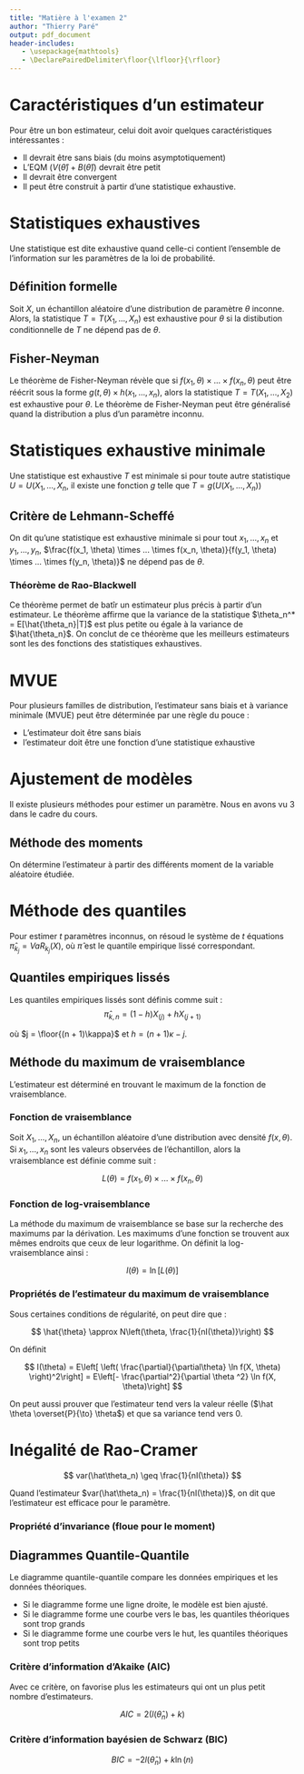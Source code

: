 ```yaml
---
title: "Matière à l'examen 2"
author: "Thierry Paré"
output: pdf_document
header-includes:
   - \usepackage{mathtools}
   - \DeclarePairedDelimiter\floor{\lfloor}{\rfloor}
---
```

# Caractéristiques d'un estimateur
Pour être un bon estimateur, celui doit avoir quelques caractéristiques intéressantes :

* Il devrait être sans biais (du moins asymptotiquement)
* L'EQM ($V(\hat{\theta}) + B(\hat{\theta})$) devrait être petit
* Il devrait être convergent
* Il peut être construit à partir d'une statistique exhaustive.

# Statistiques exhaustives

Une statistique est dite exhaustive quand celle-ci contient l'ensemble de l'information sur les paramètres de la loi de probabilité. 

## Définition formelle

Soit $X$, un échantillon aléatoire d'une distribution de paramètre $\theta$ inconne. Alors, la statistique $T = T(X_1, ..., X_n)$ est exhaustive pour $\theta$ si la distibution conditionnelle de $T$ ne dépend pas de $\theta$.

## Fisher-Neyman

Le théorème de Fisher-Neyman révèle que si $f(x_1, \theta) \times ...\times f(x_n, \theta)$ peut être réécrit sous la forme $g(t, \theta) \times h(x_1,...,x_n)$, alors la statistique $T = T(X_1, ..., X_2)$ est exhaustive pour $\theta$. Le théorème de Fisher-Neyman peut être généralisé quand la distribution a plus d'un paramètre inconnu. 

# Statistiques exhaustive minimale

Une statistique est exhaustive $T$ est minimale si pour toute autre statistique $U = U(X_1, ..., X_n$, il existe une fonction $g$ telle que $T = g(U(X_1,...,X_n))$

## Critère de Lehmann-Scheffé

On dit qu'une statistique est exhaustive minimale si pour tout $x_1,...,x_n$ et $y_1, ..., y_n$, $\frac{f(x_1, \theta) \times ... \times f(x_n, \theta)}{f(y_1, \theta) \times ... \times f(y_n, \theta)}$ ne dépend pas de $\theta$. 

### Théorème de Rao-Blackwell

Ce théorème permet de batîr un estimateur plus précis à partir d'un estimateur. Le théorème affirme que la variance de la statistique $\theta_n^* = E[\hat{\theta_n}|T]$ est plus petite ou égale à la variance de $\hat{\theta_n}$. On conclut de ce théorème que les meilleurs estimateurs sont les des fonctions des statistiques exhaustives. 

# MVUE
Pour plusieurs familles de distribution, l'estimateur sans biais et à variance minimale (MVUE) peut être déterminée par une règle du pouce :

* L'estimateur doit être sans biais
* l'estimateur doit être une fonction d'une statistique exhaustive

# Ajustement de modèles

Il existe plusieurs méthodes pour estimer un paramètre. Nous en avons vu 3 dans le cadre du cours. 

## Méthode des moments

On détermine l'estimateur à partir des différents moment de la variable aléatoire étudiée. 

# Méthode des quantiles 
Pour estimer $t$ paramètres inconnus, on résoud le système de $t$ équations $\hat{\pi}_{k_j}=VaR_{k_j}(X)$, où $\hat{\pi}$ est le quantile empirique lissé correspondant. 

## Quantiles empiriques lissés

Les quantiles empiriques lissés sont définis comme suit : 
$$
\hat{\pi}_{k,n} = (1- h)X_{(j)}+hX_{(j+1)}
$$

où $j = \floor{(n + 1)\kappa}$ et $h=(n+1)\kappa - j$.

## Méthode du maximum de vraisemblance

L'estimateur est déterminé en trouvant le maximum de la fonction de vraisemblance. 

### Fonction de vraisemblance

Soit $X_1, ..., X_n$, un échantillon aléatoire d'une distribution avec densité $f(x, \theta)$. Si $x_1, ..., x_n$ sont les valeurs observées de l'échantillon, alors la vraisemblance est définie comme suit : 

$$
L(\theta) = f(x_1, \theta) \times ... \times f(x_n, \theta) 
$$

### Fonction de log-vraisemblance

La méthode du maximum de vraisemblance se base sur la recherche des maximums par la dérivation. Les maximums d'une fonction se trouvent aux mêmes endroits que ceux de leur logarithme. On définit la log-vraisemblance ainsi : 

$$
l(\theta) = \ln[L(\theta)]
$$

### Propriétés de l'estimateur du maximum de vraisemblance

Sous certaines conditions de régularité, on peut dire que :

$$
\hat{\theta} \approx N\left(\theta, \frac{1}{nI(\theta)}\right)
$$

On définit 

$$
I(\theta) = E\left[ \left( \frac{\partial}{\partial\theta} \ln f(X, \theta) \right)^2\right] = E\left[- \frac{\partial^2}{\partial \theta ^2} \ln f(X, \theta)\right]
$$

On peut aussi prouver que l'estimateur tend vers la valeur réelle ($\hat \theta \overset{P}{\to} \theta$) et que sa variance tend vers 0.

# Inégalité de Rao-Cramer

$$
var(\hat\theta_n) \geq \frac{1}{nI(\theta)}
$$

Quand l'estimateur $var(\hat\theta_n) = \frac{1}{nI(\theta)}$, on dit que l'estimateur est efficace pour le paramètre.

### Propriété d'invariance (floue pour le moment)

## Diagrammes Quantile-Quantile

Le diagramme quantile-quantile compare les données empiriques et les données théoriques. 

* Si le diagramme forme une ligne droite, le modèle est bien ajusté.
* Si le diagramme forme une courbe vers le bas, les quantiles théoriques sont trop grands
* Si le diagramme forme une courbe vers le hut, les quantiles théoriques sont trop petits

### Critère d'information d'Akaike (AIC)

Avec ce critère, on favorise plus les estimateurs qui ont un plus petit nombre d'estimateurs.

$$
AIC = 2(l(\hat \theta_n) + k)
$$

### Critère d'information bayésien de Schwarz (BIC)

$$
BIC = -2l(\hat \theta_n) + k\ln(n)
$$